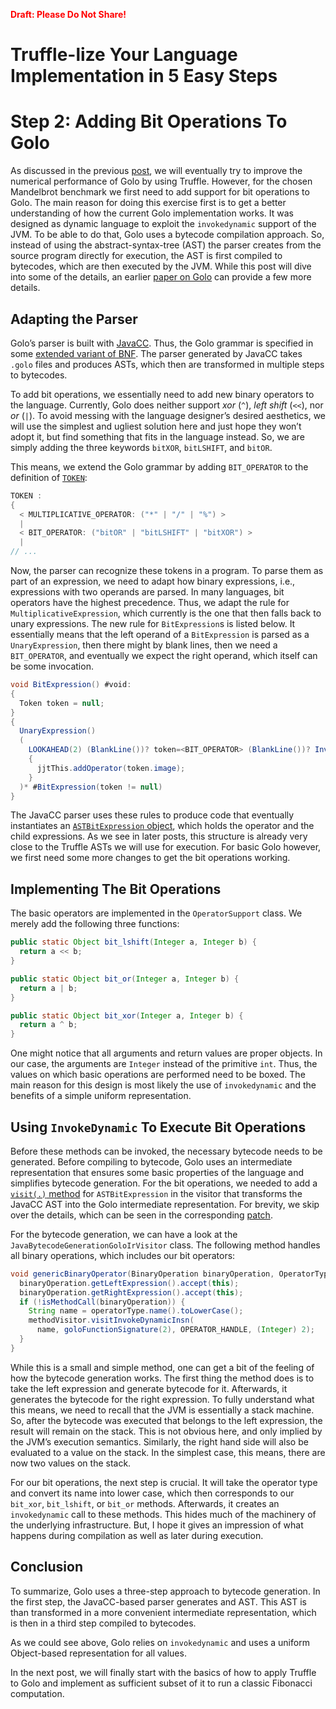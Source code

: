 <span style="color: red; font-weight:bold">Draft: Please Do Not Share!</span>

Truffle-lize Your Language Implementation in 5 Easy Steps
=========================================================

# Step 2: Adding Bit Operations To Golo

As discussed in the previous [post][0], we will eventually try to improve the
numerical performance of Golo by using Truffle. However, for the chosen
Mandelbrot benchmark we first need to add support for bit operations to Golo.
The main reason for doing this exercise first is to get a better understanding
of how the current Golo implementation works. It was designed as dynamic
language to exploit the `invokedynamic` support of the JVM. To be able to do
that, Golo uses a bytecode compilation approach. So, instead of using the
abstract-syntax-tree (AST) the parser creates from the source program directly
for execution, the AST is first compiled to bytecodes, which are then executed
by the JVM. While this post will dive into some of the details, an earlier
[paper on Golo][1] can provide a few more details.

## Adapting the Parser

Golo's parser is built with [JavaCC][2]. Thus, the Golo grammar is specified
in some [extended variant of BNF][3]. The parser generated by JavaCC takes
`.golo` files and produces ASTs, which then are transformed in multiple steps
to bytecodes.

To add bit operations, we essentially need to add new binary operators to the
language. Currently, Golo does neither support *xor* (`^`), *left shift*
(`<<`), nor *or* (`|`). To avoid messing with the language designer's desired
aesthetics, we will use the simplest and ugliest solution here and just hope
they won't adopt it, but find something that fits in the language instead. So,
we are simply adding the three keywords `bitXOR`, `bitLSHIFT`, and `bitOR`.

This means, we extend the Golo grammar by adding `BIT_OPERATOR` to the
definition of [`TOKEN`][4]:

```java
TOKEN :
{
  < MULTIPLICATIVE_OPERATOR: ("*" | "/" | "%") >
  |
  < BIT_OPERATOR: ("bitOR" | "bitLSHIFT" | "bitXOR") >
  |
// ...
```

Now, the parser can recognize these tokens in a program. To parse them as part
of an expression, we need to adapt how binary expressions, i.e., expressions
with two operands are parsed. In many languages, bit operators have the highest
precedence. Thus, we adapt the rule for `MultiplicativeExpression`, which
currently is the one that then falls back to unary expressions. The new rule
for `BitExpression`s is listed below. It essentially means that the left
operand of a `BitExpression` is parsed as a `UnaryExpression`, then there might
by blank lines, then we need a `BIT_OPERATOR`, and eventually we expect the
right operand, which itself can be some invocation.

```java
void BitExpression() #void:
{
  Token token = null;
}
{
  UnaryExpression()
  (
    LOOKAHEAD(2) (BlankLine())? token=<BIT_OPERATOR> (BlankLine())? InvocationExpression()
    {
      jjtThis.addOperator(token.image);
    }
  )* #BitExpression(token != null)
}
```

The JavaCC parser uses these rules to produce code that eventually instantiates
an [`ASTBitExpression` object][5], which holds the operator and the child
expressions. As we see in later posts, this structure is already very close to
the Truffle ASTs we will use for execution. For basic Golo however, we first
need some more changes to get the bit operations working.

## Implementing The Bit Operations

The basic operators are implemented in the `OperatorSupport` class. We merely
add the following three functions:

```java
public static Object bit_lshift(Integer a, Integer b) {
  return a << b;
}

public static Object bit_or(Integer a, Integer b) {
  return a | b;
}

public static Object bit_xor(Integer a, Integer b) {
  return a ^ b;
}
```

One might notice that all arguments and return values are proper objects. In
our case, the arguments are `Integer` instead of the primitive `int`. Thus, the
values on which basic operations are performed need to be boxed. The main
reason for this design is most likely the use of `invokedynamic` and the
benefits of a simple uniform representation.

## Using `InvokeDynamic` To Execute Bit Operations

Before these methods can be invoked, the necessary bytecode needs to be
generated. Before compiling to bytecode, Golo uses an intermediate
representation that ensures some basic properties of the language and
simplifies bytecode generation. For the bit operations, we needed to add a
[`visit(.)` method][6] for `ASTBitExpression` in the visitor that transforms
the JavaCC AST into the Golo intermediate representation. For brevity, we skip
over the details, which can be seen in the corresponding [patch][6].

For the bytecode generation, we can have a look at the
`JavaBytecodeGenerationGoloIrVisitor` class. The following method
handles all binary operations, which includes our bit operators:

```java
void genericBinaryOperator(BinaryOperation binaryOperation, OperatorType operatorType) {
  binaryOperation.getLeftExpression().accept(this);
  binaryOperation.getRightExpression().accept(this);
  if (!isMethodCall(binaryOperation)) {
    String name = operatorType.name().toLowerCase();
    methodVisitor.visitInvokeDynamicInsn(
      name, goloFunctionSignature(2), OPERATOR_HANDLE, (Integer) 2);
  }
}
```

While this is a small and simple method, one can get a bit of the feeling of
how the bytecode generation works. The first thing the method does is to take
the left expression and generate bytecode for it. Afterwards, it generates the
bytecode for the right expression. To fully understand what this means, we need
to recall that the JVM is essentially a stack machine. So, after the bytecode
was executed that belongs to the left expression, the result will remain on the
stack. This is not obvious here, and only implied by the JVM's execution
semantics. Similarly, the right hand side will also be evaluated to a value on
the stack. In the simplest case, this means, there are now two values on the
stack.

For our bit operations, the next step is crucial. It will take the operator
type and convert its name into lower case, which then corresponds to our
`bit_xor`, `bit_lshift`, or `bit_or` methods. Afterwards, it creates an
`invokedynamic` call to these methods. This hides much of the machinery of the
underlying infrastructure. But, I hope it gives an impression of what happens
during compilation as well as later during execution.

## Conclusion

To summarize, Golo uses a three-step approach to bytecode generation. In the
first step, the JavaCC-based parser generates and AST. This AST is than
transformed in a more convenient intermediate representation, which is then in
a third step compiled to bytecodes.

As we could see above, Golo relies on `invokedynamic` and uses a uniform
Object-based representation for all values.

In the next post, we will finally start with the basics of how to apply Truffle
to Golo and implement as sufficient subset of it to run a classic Fibonacci
computation.

<script type="text/javascript">
var langs = ["gradle", "golo", "java", "bash"];

for (var j = 0; j < langs.length; j++) {
  var lang = langs[j];
  var snippets = document.getElementsByClassName(lang);
  while (snippets.length) {
    var cur = snippets[0];
    var p = cur.parentNode;
    p.className += "brush: java; toolbar: false;"
    
    while (cur.childNodes.length) {
        p.appendChild(cur.firstChild);
    }
    cur.remove();
  }
}

SyntaxHighlighter.all();
</script>

<!--
- step 3: make fibonnaci work
  -> interpretation mindset vs. compilation mindset

- step 4: make mandelbrot work

- step 5: optimize


get graal
http://lafo.ssw.uni-linz.ac.at/builds

Needs -G:GraphPE to avoid NPE

graalvm-jdk1.8.0/bin/java -G:-GraphPE -Xms256m -Xmx1024M -Xss1024M -Xbootclasspath/a:/Users/smarr/Projects/PostDoc/Lyon/golo-lang/build/install/golo/lib/truffle-api-0.8.jar -classpath /Users/smarr/Projects/PostDoc/Lyon/golo-lang/build/install/golo/lib/golo-3.0.0-incubation-SNAPSHOT.jar:/Users/smarr/Projects/PostDoc/Lyon/golo-lang/build/install/golo/lib/asm-5.0.4.jar:/Users/smarr/Projects/PostDoc/Lyon/golo-lang/build/install/golo/lib/jcommander-1.48.jar:/Users/smarr/Projects/PostDoc/Lyon/golo-lang/build/install/golo/lib/txtmark-0.13.jar:/Users/smarr/Projects/PostDoc/Lyon/golo-lang/build/install/golo/lib/json-simple-1.1.1.jar fr.insalyon.citi.golo.cli.Main golo --truffle --files samples/mandelbrot.golo
--> 

[0]: http://todo
[1]: https://julien.ponge.org/files/publications/golo-pppj13.pdf
[2]: https://javacc.java.net/
[3]: https://en.wikipedia.org/wiki/Extended_Backus%E2%80%93Naur_Form
[4]: https://github.com/smarr/golo-lang/commit/75bc324f115e8a5480dc5a5b8cedb8b471f366f2#diff-5
[5]: https://github.com/smarr/golo-lang/commit/75bc324f115e8a5480dc5a5b8cedb8b471f366f2#diff-1
[6]: https://github.com/smarr/golo-lang/commit/75bc324f115e8a5480dc5a5b8cedb8b471f366f2#diff-0

